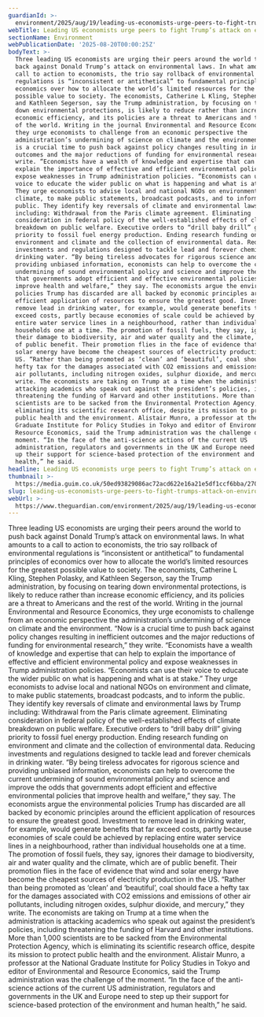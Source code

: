 ```yaml
---
guardianId: >-
  environment/2025/aug/19/leading-us-economists-urge-peers-to-fight-trumps-attack-on-environment
webTitle: Leading US economists urge peers to fight Trump’s attack on environment
sectionName: Environment
webPublicationDate: '2025-08-20T00:00:25Z'
bodyText: >-
  Three leading US economists are urging their peers around the world to push
  back against Donald Trump’s attack on environmental laws. In what amounts to a
  call to action to economists, the trio say rollback of environmental
  regulations is “inconsistent or antithetical” to fundamental principles of
  economics over how to allocate the world’s limited resources for the greatest
  possible value to society. The economists, Catherine L Kling, Stephen Polasky,
  and Kathleen Segerson, say the Trump administration, by focusing on tearing
  down environmental protections, is likely to reduce rather than increase
  economic efficiency, and its policies are a threat to Americans and the rest
  of the world. Writing in the journal Environmental and Resource Economics,
  they urge economists to challenge from an economic perspective the
  administration’s undermining of science on climate and the environment. “Now
  is a crucial time to push back against policy changes resulting in inefficient
  outcomes and the major reductions of funding for environmental research,” they
  write. “Economists have a wealth of knowledge and expertise that can help to
  explain the importance of effective and efficient environmental policy and
  expose weaknesses in Trump administration policies. “Economists can use their
  voice to educate the wider public on what is happening and what is at stake.”
  They urge economists to advise local and national NGOs on environment and
  climate, to make public statements, broadcast podcasts, and to inform the
  public. They identify key reversals of climate and environmental laws by Trump
  including: Withdrawal from the Paris climate agreement. Eliminating
  consideration in federal policy of the well-established effects of climate
  breakdown on public welfare. Executive orders to “drill baby drill” giving
  priority to fossil fuel energy production. Ending research funding on
  environment and climate and the collection of environmental data. Reducing
  investments and regulations designed to tackle lead and forever chemicals in
  drinking water. “By being tireless advocates for rigorous science and
  providing unbiased information, economists can help to overcome the current
  undermining of sound environmental policy and science and improve the odds
  that governments adopt efficient and effective environmental policies that
  improve health and welfare,” they say. The economists argue the environmental
  policies Trump has discarded are all backed by economic principles around the
  efficient application of resources to ensure the greatest good. Investment to
  remove lead in drinking water, for example, would generate benefits that far
  exceed costs, partly because economies of scale could be achieved by replacing
  entire water service lines in a neighbourhood, rather than individual
  households one at a time. The promotion of fossil fuels, they say, ignores
  their damage to biodiversity, air and water quality and the climate, which are
  of public benefit. Their promotion flies in the face of evidence that wind and
  solar energy have become the cheapest sources of electricity production in the
  US. “Rather than being promoted as ‘clean’ and ‘beautiful’, coal should face a
  hefty tax for the damages associated with CO2 emissions and emissions of other
  air pollutants, including nitrogen oxides, sulphur dioxide, and mercury,” they
  write. The economists are taking on Trump at a time when the administration is
  attacking academics who speak out against the president’s policies, including
  threatening the funding of Harvard and other institutions. More than 1,000
  scientists are to be sacked from the Environmental Protection Agency, which is
  eliminating its scientific research office, despite its mission to protect
  public health and the environment. Alistair Munro, a professor at the National
  Graduate Institute for Policy Studies in Tokyo and editor of Environmental and
  Resource Economics, said the Trump administration was the challenge of the
  moment. “In the face of the anti-science actions of the current US
  administration, regulators and governments in the UK and Europe need to step
  up their support for science-based protection of the environment and human
  health,” he said.
headline: Leading US economists urge peers to fight Trump’s attack on environment
thumbnail: >-
  https://media.guim.co.uk/50ed93829086ac72acd622e16a21e5df1ccf6bba/270_0_4357_3485/500.jpg
slug: leading-us-economists-urge-peers-to-fight-trumps-attack-on-environment
webUrl: >-
  https://www.theguardian.com/environment/2025/aug/19/leading-us-economists-urge-peers-to-fight-trumps-attack-on-environment
---
```

Three leading US economists are urging their peers around the world to push back against Donald Trump’s attack on environmental laws. In what amounts to a call to action to economists, the trio say rollback of environmental regulations is “inconsistent or antithetical” to fundamental principles of economics over how to allocate the world’s limited resources for the greatest possible value to society. The economists, Catherine L Kling, Stephen Polasky, and Kathleen Segerson, say the Trump administration, by focusing on tearing down environmental protections, is likely to reduce rather than increase economic efficiency, and its policies are a threat to Americans and the rest of the world. Writing in the journal Environmental and Resource Economics, they urge economists to challenge from an economic perspective the administration’s undermining of science on climate and the environment. “Now is a crucial time to push back against policy changes resulting in inefficient outcomes and the major reductions of funding for environmental research,” they write. “Economists have a wealth of knowledge and expertise that can help to explain the importance of effective and efficient environmental policy and expose weaknesses in Trump administration policies. “Economists can use their voice to educate the wider public on what is happening and what is at stake.” They urge economists to advise local and national NGOs on environment and climate, to make public statements, broadcast podcasts, and to inform the public. They identify key reversals of climate and environmental laws by Trump including: Withdrawal from the Paris climate agreement. Eliminating consideration in federal policy of the well-established effects of climate breakdown on public welfare. Executive orders to “drill baby drill” giving priority to fossil fuel energy production. Ending research funding on environment and climate and the collection of environmental data. Reducing investments and regulations designed to tackle lead and forever chemicals in drinking water. “By being tireless advocates for rigorous science and providing unbiased information, economists can help to overcome the current undermining of sound environmental policy and science and improve the odds that governments adopt efficient and effective environmental policies that improve health and welfare,” they say. The economists argue the environmental policies Trump has discarded are all backed by economic principles around the efficient application of resources to ensure the greatest good. Investment to remove lead in drinking water, for example, would generate benefits that far exceed costs, partly because economies of scale could be achieved by replacing entire water service lines in a neighbourhood, rather than individual households one at a time. The promotion of fossil fuels, they say, ignores their damage to biodiversity, air and water quality and the climate, which are of public benefit. Their promotion flies in the face of evidence that wind and solar energy have become the cheapest sources of electricity production in the US. “Rather than being promoted as ‘clean’ and ‘beautiful’, coal should face a hefty tax for the damages associated with CO2 emissions and emissions of other air pollutants, including nitrogen oxides, sulphur dioxide, and mercury,” they write. The economists are taking on Trump at a time when the administration is attacking academics who speak out against the president’s policies, including threatening the funding of Harvard and other institutions. More than 1,000 scientists are to be sacked from the Environmental Protection Agency, which is eliminating its scientific research office, despite its mission to protect public health and the environment. Alistair Munro, a professor at the National Graduate Institute for Policy Studies in Tokyo and editor of Environmental and Resource Economics, said the Trump administration was the challenge of the moment. “In the face of the anti-science actions of the current US administration, regulators and governments in the UK and Europe need to step up their support for science-based protection of the environment and human health,” he said.
